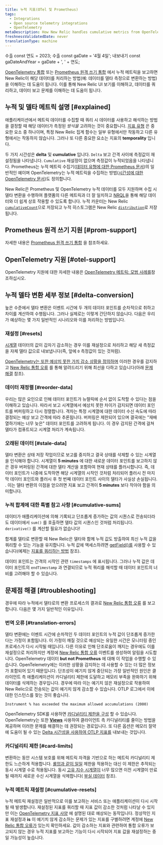```yaml
---
title: 누적 지표(OTel 및 Prometheus)
tags:
  - Integrations
  - Open source telemetry integrations
  - OpenTelemetry
metaDescription: How New Relic handles cumulative metrics from OpenTelemetry and Prometheus.
freshnessValidatedDate: never
translationType: machine
---
```



수출 const 연도 = 2023; 수출 const gaDate = '4월 4일'; 내보내기 const gaDateAndYear = gaDate + ', ' + 연도;

[OpenTelemetry 통합](/docs/more-integrations/open-source-telemetry-integrations/opentelemetry/opentelemetry-introduction) 또는 [Prometheus 원격 쓰기 통합](/docs/infrastructure/prometheus-integrations/install-configure-remote-write/set-your-prometheus-remote-write-integration) 에서 누적 메트릭을 보고하면 New Relic이 해당 데이터를 처리하는 방법(예: 데이터를 델타 측정으로 변환하는 방법)을 이해하는 데 도움이 됩니다. 이를 통해 New Relic UI 보기를 이해하고, 데이터를 쿼리하고, 데이터 보고 문제를 이해하는 데 도움이 됩니다.

## 누적 및 델타 메트릭 설명 [#explained]

애플리케이션에서 메트릭 데이터를 수집할 때 쿼리 시 데이터를 사용하고 해석하는 방법을 결정할 때 해당 데이터가 측정된 _방식을_ 고려하는 것이 중요합니다. [지표 유형](/docs/data-apis/understand-data/metric-data/metric-data-type/#metric-types) 은 중요한 요소 중 하나이며, 특정 New Relic 집계 함수는 일부 유형에서만 작동하고 다른 유형에서는 작동하지 않습니다. 그러나 또 다른 중요한 요소는 지표의 <DNT>**temporality**</DNT> 입니다.

두 가지 시간성은 <DNT>**delta**</DNT> 및 <DNT>**cumulative**</DNT> 입니다. `Delta` 보고 간격 사이에 측정값이 재설정됨을 나타냅니다. `Cumulative` 재설정이 없으며 측정값이 누적되었음을 나타냅니다. Prometheus는 누적 메트릭 수집기([데이터 유형에 대한 Prometheus 문서](https://prometheus.io/docs/concepts/metric_types))의 일반적인 예이며 OpenTelemetry는 누적 메트릭을 수집하는 방법([시간성에 대한 OpenTelemetry 문서](https://opentelemetry.io/docs/reference/specification/metrics/data-model/#temporality))도 정의합니다.

New Relic은 Prometheus 및 OpenTelemetry 누적 데이터를 모두 지원하며 수집 시 델타 변환을 수행하여 플랫폼의 다른 메트릭과 더 잘 일치하고 [NRQL](/docs/query-your-data/nrql-new-relic-query-language/get-started/introduction-nrql-new-relics-query-language)을 통해 해당 데이터와 더 쉽게 상호 작용할 수 있도록 합니다. 누적 카운터는 New Relic [`cumulativeCount`](/docs/data-apis/understand-data/metric-data/metric-data-type/#metric-types)으로 저장되고 누적 히스토그램은 New Relic [`distribution`](/docs/data-apis/understand-data/metric-data/metric-data-type/#metric-types)로 저장됩니다.

## Prometheus 원격 쓰기 지원 [#prom-support]

자세한 내용은 [Prometheus 원격 쓰기 통합](/docs/infrastructure/prometheus-integrations/get-started/send-prometheus-metric-data-new-relic) 을 참조하세요.

## OpenTelemetry 지원 [#otel-support]

OpenTelemetry 지원에 대한 자세한 내용은 [OpenTelemetry 메트릭: 모범 사례를](/docs/more-integrations/open-source-telemetry-integrations/opentelemetry/best-practices/opentelemetry-best-practices-metrics)참조하십시오.

## 누적 델타 변환 세부 정보 [#delta-conversion]

높은 수준에서 델타 변환은 이벤트 시간에 두 개의 데이터 포인트를 순차적으로 취하고 차이를 계산하여 수행됩니다. 그러나 실제로는 이렇게 간단하지 않습니다. 다음은 우리가 예상하는 몇 가지 일반적인 시나리오와 이를 처리하는 방법입니다.

### 재설정 [#resets]

[시계열](https://opentelemetry.io/docs/reference/specification/metrics/data-model/#timeseries-model) 데이터의 값이 갑자기 감소하는 경우 이를 재설정으로 처리하고 해당 새 측정값을 자체 델타 값으로 내보냅니다(즉, 앞에 `0` 측정값이 있는 것처럼).

[OpenTelemetry는 또한 예상치 못한 가치 감소 상황을 정의하며](https://opentelemetry.io/docs/reference/specification/metrics/data-model/#resets-and-gaps) 이러한 경우를 감지하고 [New Relic 통합 오류](/docs/data-apis/manage-data/nrintegrationerror) 를 통해 알려드리기 위해 최선을 다하고 있습니다(아래 [문제 해결](#troubleshooting) 참조).

### 데이터 재정렬 [#reorder-data]

우리는 많은 요인으로 인해 데이터 포인트가 뉴렐릭에 순서 없이 도착할 수 있다는 점을 이해하고 있습니다. 따라서 보고 시계열에서 예상치 못한 차이가 감지되면 데이터 포인트를 버퍼링하고 다시 정렬합니다. 격차는 특정 시계열에 대한 데이터 수신 속도에 따라 결정되는 예상 보고 간격에 따라 추론됩니다. 버퍼링은 제한되어 있으며 결국에는 "재배열하기에는 너무 늦은" 데이터 포인트를 고려하게 됩니다. 이 경우 감지된 간격에 걸쳐 델타가 컴퓨트되고 시계열 처리가 계속됩니다.

### 오래된 데이터 [#stale-data]

델타 변환은 상태 저장 작업이므로 보고를 중지하고 결국 상태를 삭제할 수 있는 시계열을 인식해야 합니다. 시계열이 <DNT>**5 minutes**</DNT> 에 대한 새로운 데이터 포인트를 보고하지 않은 경우 버퍼링된 간격에 대한 델타 계산을 포함하여 현재 상태를 플러시합니다. 즉, 데이터 포인트가 나중에 도착하면 해당 시계열의 시작인 것처럼 처리되어 플러시 전 마지막 데이터 포인트와 플러시 후 첫 번째 데이터 포인트 사이의 델타가 사실상 손실됩니다. . 이는 델타 변환의 이점을 얻으려면 지표 보고 간격이 <DNT>**5 minutes**</DNT> 보다 작아야 함을 의미합니다.

### 누적 합계에 대한 특별 참고 사항 [#cumulative-sums]

데이터가 애플리케이션에 의해 기록되고 단조롭게 증가하는 값의 시퀀스로 전송되더라도 데이터에서 `sum()` 를 호출하면 델타 값의 시퀀스인 것처럼 처리됩니다. `derivative()` 를 계산할 필요가 없습니다!

합계를 델타로 변환할 때 New Relic은 델타와 함께 누적 값도 방출하여 최신 누적 값을 쿼리할 수 있는 기능을 유지합니다. 누적 값에 액세스하려면 [getField()를](/docs/query-your-data/nrql-new-relic-query-language/get-started/nrql-syntax-clauses-functions/#func-getfield) 사용할 수 있습니다(예제는 [지표를 쿼리하는 방법](/docs/more-integrations/open-source-telemetry-integrations/opentelemetry/best-practices/opentelemetry-best-practices-metrics/#query) 참조).

데이터 포인트는 간격의 시작인 관련 `timestamps` 에 표시됩니다. 그러나 누적 값은 데이터 포인트의 `endTimestamp` 과 연결되므로 누적 쿼리를 해석할 때 데이터 포인트의 너비를 고려해야 할 수 있습니다.

## 문제점 해결 [#troubleshooting]

경우에 따라 누적에서 델타로의 변환 프로세스의 결과로 [New Relic 통합 오류](/docs/data-apis/manage-data/nrintegrationerror) 를 보고합니다. 다음은 몇 가지 일반적인 이유입니다.

### 번역 오류 [#translation-errors]

델타 변환에는 이벤트 시간에 순차적인 두 데이터 포인트의 누적 값이 단조롭게 증가한다는 가정이 포함됩니다. 이 가정이 깨질 것으로 예상되는 유일한 시간은 모니터링 중인 프로세스가 다시 시작될 때입니다. 다른 이유로 인해 단조로움이 깨지는 경우에도 이를 재설정으로 처리하지만 계정에 [New Relic 통합 오류](/docs/data-apis/manage-data/nrintegrationerror) 이벤트를 생성하여 알림을 시도합니다. OpenTelemetry 데이터 <DNT>**but not Prometheus**</DNT> 에 대해 이 작업을 수행할 수 있습니다. OpenTelemetry에는 이러한 상황을 감지하는 데 사용할 수 있는 더 많은 정보가 포함되어 있기 때문입니다. 단조성이 예기치 않게 중단되는 가장 일반적인 원인은 클라이언트 측 애플리케이션이 카디널리티 제한에 도달하고 메모리 부족을 완화하기 위해 데이터를 삭제하는 경우입니다. 경우에 따라 이는 예기치 않은 재설정으로 작용하여 New Relic으로 전송되는 값이 예기치 않게 감소할 수 있습니다. OTLP 로그에서 이에 대한 인스턴스를 찾는 것이 좋습니다.

```
Instrument % has exceeded the maximum allowed accumulations (2000)
```

OpenTelemetry SDK를 사용하면 [카디널리티 제한을 구성](https://opentelemetry.io/docs/specs/otel/metrics/sdk/#cardinality-limits) 할 수 있습니다. OpenTelemetry는 또한 [<DNT>**Views**</DNT>](https://opentelemetry.io/docs/reference/specification/metrics/sdk/#view) 사용하여 클라이언트 측 카디널리티를 줄이는 방법을 제공하며 이러한 문제를 해결하는 데 권장되는 경로입니다. 또 다른 옵션은 메모리 절약에 도움이 될 수 있는 [Delta 시간성을 사용하여 OTLP 지표를](https://opentelemetry.io/docs/reference/specification/metrics/sdk_exporters/otlp/#additional-configuration) 내보내는 것입니다.

### 카디널리티 제한 [#card-limits]

변환하는 동안 시스템 보호를 위해 메트릭 자격을 기반으로 하는 메트릭 카디널리티 제한도 느슨하게 적용합니다. [롤업과 같이 일일](/docs/data-apis/ingest-apis/metric-api/metric-api-limits-restricted-attributes/#incident-unique-timeseries) 제한을 적용하는 대신 이 제한은 추적되는 동시 시계열 수로 적용됩니다. 동시 [고유 지수 시계열이](/docs/data-apis/ingest-apis/metric-api/NRQL-high-cardinality-metrics/#what-why) 너무 많으면 이전 시계열이 만료될 때까지 새로운 수신 시계열을 삭제합니다( [부실 데이터](#stale-data) 참조).

### 누적 메트릭 재설정 [#cumulative-resets]

누적 메트릭 재설정은 일반적으로 이를 보고하는 서비스 또는 애플리케이션이 다시 시작될 때 발생합니다. 재설정된 지표를 쿼리할 때 지표 값이 감소한 것처럼 나타날 수 있지만 이는 [OpenTelemetry 지표 사양](https://opentelemetry.io/docs/reference/specification/metrics/data-model/#resets-and-gaps) 에 설명된 대로 예상되는 동작입니다. 정상적인 지표 재설정과 <DNT>**is**</DNT> 이 예기치 않게 감소하는 문제가 있는 지표를 구별하려면 계정에 [New Relic 통합 오류가](/docs/data-apis/manage-data/nrintegrationerror) 있는지 확인하세요. 값이 감소하는 지표와 관련하여 통합 오류가 보고되지 않는 경우 누적 지표를 보고하는 기능이 다시 시작되어 지표 값을 재설정하는 중일 가능성이 높습니다.